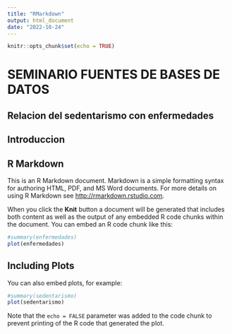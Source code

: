 ```yaml
---
title: "RMarkdown"
output: html_document
date: "2022-10-24"
---
```


```r
knitr::opts_chunk$set(echo = TRUE)
```

# SEMINARIO FUENTES DE BASES DE DATOS
## Relacion del sedentarismo con enfermedades

## Introduccion

## R Markdown

This is an R Markdown document. Markdown is a simple formatting syntax for authoring HTML, PDF, and MS Word documents. For more details on using R Markdown see <http://rmarkdown.rstudio.com>.

When you click the **Knit** button a document will be generated that includes both content as well as the output of any embedded R code chunks within the document. You can embed an R code chunk like this:

```r
#summary(enfermedades)
plot(enfermedades)
```

## Including Plots

You can also embed plots, for example:

```r
#summary(sedentarismo)
plot(sedentarismo)
```

Note that the `echo = FALSE` parameter was added to the code chunk to prevent printing of the R code that generated the plot.
